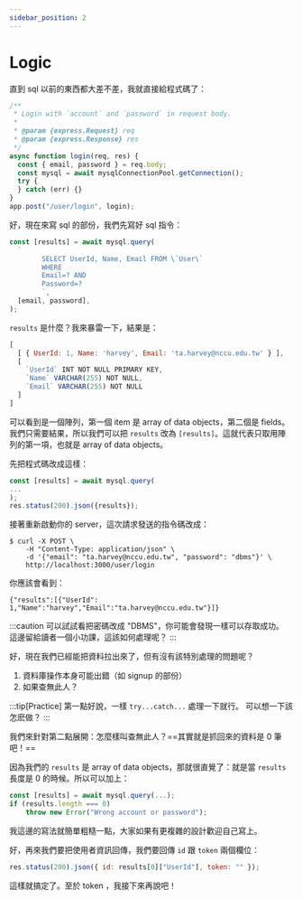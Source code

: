 ```yaml
---
sidebar_position: 2
---
```


# Logic

直到 sql 以前的東西都大差不差，我就直接給程式碼了：

```javascript
/**
 * Login with `account` and `password` in request body.
 *
 * @param {express.Request} req
 * @param {express.Response} res
 */
async function login(req, res) {
  const { email, password } = req.body;
  const mysql = await mysqlConnectionPool.getConnection();
  try {
  } catch (err) {}
}
app.post("/user/login", login);
```

好，現在來寫 sql 的部份，我們先寫好 sql 指令：

```javascript
const [results] = await mysql.query(
  `
		SELECT UserId, Name, Email FROM \`User\`
		WHERE
		Email=? AND
		Password=?
		`,
  [email, password],
);
```

`results` 是什麼？我來暴雷一下，結果是：

```javascript
[
  [ { UserId: 1, Name: 'harvey', Email: 'ta.harvey@nccu.edu.tw' } ],
  [
    `UserId` INT NOT NULL PRIMARY KEY,
    `Name` VARCHAR(255) NOT NULL,
    `Email` VARCHAR(255) NOT NULL
  ]
]
```

可以看到是一個陣列，第一個 item 是 array of data objects，第二個是 fields。
我們只需要結果，所以我們可以把 `results` 改為 `[results]`。這就代表只取用陣列的第一項，也就是 array of data objects。

先把程式碼改成這樣：

```javascript
const [results] = await mysql.query(
...
);
res.status(200).json({results});
```

接著重新啟動你的 server，這次請求發送的指令碼改成：

```shell
$ curl -X POST \
    -H "Content-Type: application/json" \
    -d '{"email": "ta.harvey@nccu.edu.tw", "password": "dbms"}' \
    http://localhost:3000/user/login
```

你應該會看到：

```
{"results":[{"UserId": 1,"Name":"harvey","Email":"ta.harvey@nccu.edu.tw"}]}
```

:::caution
可以試試看把密碼改成 "DBMS"，你可能會發現一樣可以存取成功。
這邊留給讀者一個小功課，這該如何處理呢？
:::

好，現在我們已經能把資料拉出來了，但有沒有該特別處理的問題呢？

1. 資料庫操作本身可能出錯（如 signup 的部份）
2. 如果查無此人？

:::tip[Practice]
第一點好說，一樣 `try...catch...` 處理一下就行。
可以想一下該怎麽做？
:::

我們來針對第二點展開：怎麼樣叫查無此人？==其實就是抓回來的資料是 0 筆吧！==

因為我們的 `results` 是 array of data objects，那就很直覺了：就是當 `results` 長度是 0 的時候。所以可以加上：

```javascript
const [results] = await mysql.query(...);
if (results.length === 0)
    throw new Error("Wrong account or password");
```

我這邊的寫法就簡單粗糙一點，大家如果有更複雜的設計歡迎自己寫上。

好，再來我們要把使用者資訊回傳，我們要回傳 `id` 跟 `token` 兩個欄位：

```javascript
res.status(200).json({ id: results[0]["UserId"], token: "" });
```

這樣就搞定了。至於 token ，我接下來再說吧！
